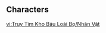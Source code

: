 {{Event Tabs
|subpage1 = Characters
}}

==Characters==
{{Trial Character/Event/Header}}
{{Trial Character/Event
|character_name         = Kinich
|character_level        = 80
|constellation          = 0
|weapon_name            = Earth Shaker
|weapon_level           = 80
|refinement             = 1
|artifact_flower        = Reckoning of the Xenogenic
|artifact_feather       = Root of the Spirit-Marrow
|artifact_sands         = Myths of the Night Realm
|artifact_goblet        = Pre-Banquet of the Contenders
|artifact_circlet       = Crown of the Saints
|artifact_level         = 20
|set1                   = Obsidian Codex
|set1_piece_bonus       = 4
|normal_attack_talent   = 8
|elemental_skill_talent = 8
|elemental_burst_talent = 8
|hp                     = 19,198
|atk                    = 1,897
|def                    = 842
|em                     = 105
|crit_rate              = 26.0%
|crit_dmg               = 182.9%
|er                     = 135.0%
|dendro_dmg             = 46.6%
}}
{{Trial Character/Event
|character_name         = Mualani
|character_level        = 80
|constellation          = 0
|weapon_name            = Ring of Yaxche
|weapon_level           = 80
|refinement             = 1
|artifact_flower        = Reckoning of the Xenogenic
|artifact_feather       = Root of the Spirit-Marrow
|artifact_sands         = Myths of the Night Realm
|artifact_goblet        = Pre-Banquet of the Contenders
|artifact_circlet       = Crown of the Saints
|artifact_level         = 20
|set1                   = Obsidian Codex
|set1_piece_bonus       = 4
|normal_attack_talent   = 8
|elemental_skill_talent = 8
|elemental_burst_talent = 8
|hp                     = 32,761
|atk                    = 1,121
|def                    = 611
|em                     = 105
|crit_rate              = 40.4%
|crit_dmg               = 154.1%
|er                     = 135%
|hydro_dmg              = 46.6%
}}
{{Trial Character/Event
|character_name         = Xilonen
|character_level        = 80
|constellation          = 0
|weapon_name            = Flute of Ezpitzal
|weapon_level           = 80
|refinement             = 1
|artifact_flower        = Beast Tamer's Talisman
|artifact_feather       = Mountain Ranger's Marker
|artifact_sands         = Mystic's Gold Dial
|artifact_goblet        = Wandering Scholar's Claw Cup
|artifact_circlet       = Demon-Warrior's Feather Mask
|artifact_level         = 20
|set1                   = Scroll of the Hero of Cinder City
|set1_piece_bonus       = 4
|normal_attack_talent   = 8
|elemental_skill_talent = 8
|elemental_burst_talent = 8
|hp                     = 18,756
|atk                    = 1,161
|def                    = 2,644
|em                     = 105
|crit_rate              = 26.0%
|crit_dmg               = 91.9%
|er                     = 186.8%
}}
{{Trial Character/Event/Footer}}

[[vi:Truy Tìm Kho Báu Loài Bọ/Nhân Vật]]